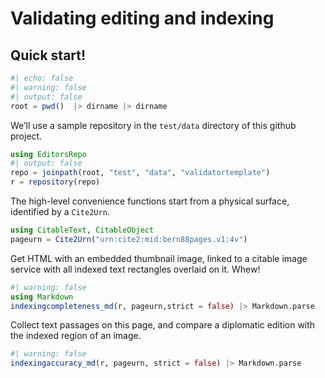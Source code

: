 # Validating editing and indexing

## Quick start!

```julia
#| echo: false
#| warning: false
#| output: false
root = pwd()  |> dirname |> dirname
```


We'll use a sample repository in the `test/data` directory of this github project.

```julia
using EditorsRepo
#| output: false
repo = joinpath(root, "test", "data", "validatortemplate")
r = repository(repo)
```


The high-level convenience functions start from a physical surface, identified by a `Cite2Urn`.
```julia
using CitableText, CitableObject
pageurn = Cite2Urn("urn:cite2:mid:bern88pages.v1:4v")
```


Get HTML with an embedded thumbnail image, linked to a citable image service with all indexed text rectangles overlaid on it. Whew!

```julia
#| warning: false
using Markdown
indexingcompleteness_md(r, pageurn,strict = false) |> Markdown.parse
```


Collect text passages on this page, and compare a diplomatic edition with the indexed region of an image.

```julia
#| warning: false
indexingaccuracy_md(r, pageurn, strict = false) |> Markdown.parse
```
